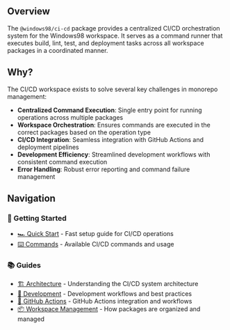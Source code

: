 
<Meta title="Workspaces/CI-CD" />

<Title>@windows98/ci-cd</Title>

## Overview

The `@windows98/ci-cd` package provides a centralized CI/CD orchestration system for the Windows98 workspace. It serves as a command runner that executes build, lint, test, and deployment tasks across all workspace packages in a coordinated manner.

## Why?

The CI/CD workspace exists to solve several key challenges in monorepo management:

- **Centralized Command Execution**: Single entry point for running operations across multiple packages
- **Workspace Orchestration**: Ensures commands are executed in the correct packages based on the operation type
- **CI/CD Integration**: Seamless integration with GitHub Actions and deployment pipelines
- **Development Efficiency**: Streamlined development workflows with consistent command execution
- **Error Handling**: Robust error reporting and command failure management

## Navigation
### 🚀 Getting Started
- [🏎️ Quick Start](?path=/docs/workspaces-ci-cd-getting-started-quick-start--docs) - Fast setup guide for CI/CD operations
- [⌨️ Commands](?path=/docs/workspaces-ci-cd-getting-started-commands--docs) - Available CI/CD commands and usage

### 📚 Guides  
- [🏗️ Architecture](?path=/docs/workspaces-ci-cd-guide-architecture--docs) - Understanding the CI/CD system architecture
- [🔧 Development](?path=/docs/workspaces-ci-cd-guide-development--docs) - Development workflows and best practices
- [🚀 GitHub Actions](?path=/docs/workspaces-ci-cd-guide-github-actions--docs) - GitHub Actions integration and workflows
- [📦 Workspace Management](?path=/docs/workspaces-ci-cd-guide-workspace-management--docs) - How packages are organized and managed
